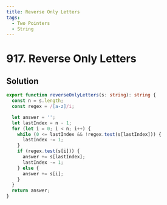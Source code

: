 ```yaml
---
title: Reverse Only Letters
tags:
  - Two Pointers
  - String
---
```


# 917. Reverse Only Letters

<Badges>
  <LevelBadge level="easy" />
  <TopicBadge name="Two Pointers" slug="two-pointers" />
  <TopicBadge name="String" slug="string" />
</Badges>

## Solution

```typescript filename="solution.ts" copy
export function reverseOnlyLetters(s: string): string {
  const n = s.length;
  const regex = /[a-z]/i;

  let answer = '';
  let lastIndex = n - 1;
  for (let i = 0; i < n; i++) {
    while (0 <= lastIndex && !regex.test(s[lastIndex])) {
      lastIndex -= 1;
    }
    if (regex.test(s[i])) {
      answer += s[lastIndex];
      lastIndex -= 1;
    } else {
      answer += s[i];
    }
  }
  return answer;
}
```

<ProblemLink
  codingSite="leetcode"
  href="https://leetcode.com/problems/reverse-only-letters"
  title="Reverse Only Letters"
/>
